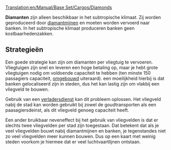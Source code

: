[[Translation:en/Manual/Base Set/Cargos/Diamonds]]

{{nl/Manual/Base Set/Cargos/Vracht|name=Diamanten
|image=Diamonds.png
|geproduceerd=[[nl/Manual/Base Set/Industries/Diamantmijn|Diamantmijn]]
|geaccepteerd=[[nl/Manual/Base Set/Industries/Bank|Bank]]
}}

'''Diamanten''' zijn alleen beschikbaar in het subtropische klimaat. Zij worden geproduceerd door [[nl/Manual/Base Set/Industries/Diamantmijn|diamantmijnen]] en moeten worden vervoerd naar banken. In het subtropische klimaat produceren banken geen kostbaarhedenzakken.

== Strategieën ==
Een goede strategie kan zijn om diamanten per vliegtuig te vervoeren. Vliegtuigen zijn snel en leveren een hoge betaling op, maar je hebt grote vliegtuigen nodig om voldoende capaciteit te hebben (ten minste 150 passagiers capaciteit, [[nl/Manual/Voertuig aanpassen|omgebouwd]] uiteraard). een moeilijkheid hierbij is dat banken gelocaliseerd zijn in steden, dus het kan lastig zijn om vlakbij een vliegveld te bouwen.

Gebruik van een [[nl/Manual/Verladersdienst|verladersdienst]] kan dit probleem oplossen. Het vliegveld nabij de stad kan worden gebruikt bij zowel de goudtransporten als een paasagiersdeinst, als dit vliegveld genoeg capaciteit heeft.

Een ander bruikbaar neveneffect bij het gebruik van vliegvelden is dat er slechts twee vliegvelden per stad zijn toegestaan. Dat betekent dat als je veel vliegvelden bouwt nabij diamantmijnen en banken, je tegenstandes niet zo veel vliegvelden meer kunnen bouwen. Dus op een kaart met weinig steden voorkom je hiermee dat er veel luchtvaartlijnen ontstaan.